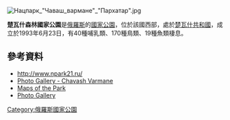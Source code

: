[[Image:Нацпарк_"Чаваш_вармане"_"Пархатар".jpg|right]]
{{coords|54|45|N|47|08|E|display=title}}

'''楚瓦什森林國家公園'''是[[俄羅斯|俄羅斯]]的[[國家公園|國家公園]]，位於該國西部，處於[[楚瓦什共和國|楚瓦什共和國]]，成立於1993年6月23日，有40種哺乳類、170種鳥類、19種魚類棲息。

==參考資料==
* http://www.npark21.ru/ {{Wayback|url=http://www.npark21.ru/ |date=20101119081551 }}
* [http://npark21.ru/gallery/fotogalereja/  Photo Gallery - Chavash Varmane] {{Wayback|url=http://npark21.ru/gallery/fotogalereja/ |date=20211125062926 }}
* [http://npark21.ru/o-parke/karta/  Maps of the Park] {{Wayback|url=http://npark21.ru/o-parke/karta/ |date=20211125065142 }}
* [http://www.cap.ru/home/75/npark/project/p26aa1.html  Photo Gallery] {{Wayback|url=http://www.cap.ru/home/75/npark/project/p26aa1.html |date=20190426114653 }}

{{Russia-geo-stub}}
[[Category:俄羅斯國家公園|Category:俄羅斯國家公園]]